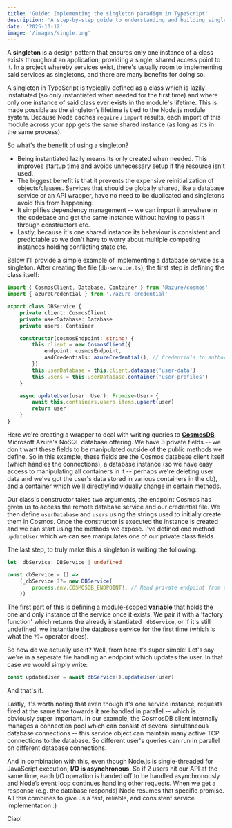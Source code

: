 ```yaml
---
title: 'Guide: Implementing the singleton paradigm in TypeScript'
description: 'A step-by-step guide to understanding and building singletons in TypeScript -- perfect for database clients, API wrappers etc.'
date: '2025-10-12'
image: '/images/single.png'
---
```


A **singleton** is a design pattern that ensures only one instance of a class exists throughout an application, providing a single, shared access point to it. In a project whereby services exist, there's usually room to implementing said services as singletons, and there are many benefits for doing so.

A singleton in TypeScript is typically defined as a class which is lazily instatiated (so only instantiated when needed for the first time) and where only one instance of said class ever exists in the module's lifetime. This is made possible as the singleton’s lifetime is tied to the Node.js module system. Because Node caches `require` / `import` results, each import of this module across your app gets the same shared instance (as long as it’s in the same process).

So what's the benefit of using a singleton?

- Being instantiated lazily means its only created when needed. This improves startup time and avoids unnecessary setup if the resource isn’t used.
- The biggest benefit is that it prevents the expensive reinitialization of objects/classes. Services that should be globally shared, like a database service or an API wrapper, have no need to be duplicated and singletons avoid this from happening.
- It simplifies dependency management -- we can import it anywhere in the codebase and get the same instance without having to pass it through constructors etc.
- Lastly, because it's one shared instance its behaviour is consistent and predictable so we don't have to worry about multiple competing instances holding conflicting state etc.

Below I'll provide a simple example of implementing a database service as a singleton. After creating the file (`db-service.ts`), the first step is defining the class itself:

```typescript
import { CosmosClient, Database, Container } from '@azure/cosmos'
import { azureCredential } from './azure-credential'

export class DBService {
    private client: CosmosClient
    private userDatabase: Database
    private users: Container

    constructor(cosmosEndpoint: string) {
        this.client = new CosmosClient({
            endpoint: cosmosEndpoint,
            aadCredentials: azureCredential(), // Credentials to authorise connection
        })
        this.userDatabase = this.client.database('user-data')
        this.users = this.userDatabase.container('user-profiles')
    }

    async updateUser(user: User): Promise<User> {
        await this.containers.users.items.upsert(user)
        return user
    }
}
```

Here we're creating a wrapper to deal with writing queries to **[CosmosDB](https://azure.microsoft.com/en-us/products/cosmos-db)**, Microsoft Azure's NoSQL database offering. We have 3 private fields -- we don't want these fields to be manipulated outside of the public methods we define. So in this example, these fields are the Cosmos database client itself (which handles the connections), a database instance (so we have easy access to manipulating all containers in it -- perhaps we're deleting user data and we've got the user's data stored in various containers in the db), and a container which we'll directly/individually change in certain methods.

Our class's constructor takes two arguments, the endpoint Cosmos has given us to access the remote database service and our credential file. We then define `userDatabase` and `users` using the strings used to initially create them in Cosmos. Once the constructor is executed the instance is created and we can start using the methods we expose. I've defined one method `updateUser` which we can see manipulates one of our private class fields.

The last step, to truly make this a singleton is writing the following:

```typescript
let _dbService: DBService | undefined

const dbService = () =>
    (_dbService ??= new DBService(
        process.env.COSMOSDB_ENDPOINT!, // Read private endpoint from env file (or keyvault service)
    ))
```

The first part of this is defining a module-scoped **variable** that holds the one and only instance of the service once it exists. We pair it with a 'factory function' which returns the already instantiated `_dbService`, or if it's still undefined, we instantiate the database service for the first time (which is what the `??=` operator does).

So how do we actually use it? Well, from here it's super simple! Let's say we're in a seperate file handling an endpoint which updates the user. In that case we would simply write:

```typescript
const updatedUser = await dbService().updateUser(user)
```

And that's it.

Lastly, it's worth noting that even though it's one service instance, requests fired at the same time towards it are handled in parallel -- which is obviously super important. In our example, the CosmosDB client internally manages a connection pool which can consist of several simultaneous database connections -- this service object can maintain many active TCP connections to the database. So different user's queries can run in parallel on different database connections.

And in combination with this, even though Node.js is single-threaded for JavaScript execution, **I/O is asynchronous**. So if 2 users hit our API at the same time, each I/O operation is handed off to be handled asynchronously and Node’s event loop continues handling other requests. When we get a response (e.g. the database responds) Node resumes that specific promise. All this combines to give us a fast, reliable, and consistent service implementation :)

Ciao!
